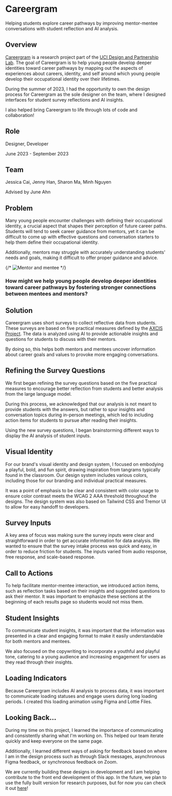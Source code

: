 
# Careergram

Helping students explore career pathways by improving mentor-mentee conversations with student reflection and AI analysis.

<WideImage src="/images/careergram/cover.svg" alt="Careergram cover image" />

## Overview

[Careergram](https://careergram.edsight.io/) is a research project part of the [UCI Design and Partnership Lab](https://www.daplab.education.uci.edu/). The goal of Careergram is to help young people develop deeper identities toward career pathways by mapping out the aspects of experiences about careers, identity, and self around which young people develop their occupational identity over their lifetimes.

During the summer of 2023, I had the opportunity to own the design process for Careergram as the sole designer on the team, where I designed interfaces for student survey reflections and AI insights.

I also helped bring Careergram to life through lots of code and collaboration!

<Divider />

## Role

Designer, Developer

June 2023 - September 2023

## Team

Jessica Cai, Jenny Han, Sharon Ma, Minh Nguyen

Advised by June Ahn

<Divider />

## Problem

Many young people encounter challenges with defining their occupational identity, a crucial aspect that shapes their perception of future career paths. Students will tend to seek career guidance from mentors, yet it can be difficult to come up with effective questions and conversation starters to help them define their occupational identity.

Additionally, mentors may struggle with accurately understanding students' needs and goals, making it difficult to offer proper guidance and advice.

{/* ![Mentor and mentee](/images/careergram/problem.png) */}

### How might we help young people develop deeper identities toward career pathways by fostering stronger connections between mentees and mentors?

## Solution

Careergram uses short surveys to collect reflective data from students. These surveys are based on five practical measures defined by the [AXCIS Project](https://sites.uci.edu/axcis/). The data is analyzed using AI to provide actionable insights and questions for students to discuss with their mentors.

By doing so, this helps both mentors and mentees uncover information about career goals and values to provoke more engaging conversations.

## Refining the Survey Questions

We first began refining the survey questions based on the five practical measures to encourage better reflection from students and better analysis from the large language model.

<WideImage src="/images/careergram/ideation.svg" alt="ideation notes" />

During this process, we acknowledged that our analysis is not meant to provide students with the answers, but rather to spur insights and conversation topics during in-person meetings, which led to including action items for students to pursue after reading their insights.

Using the new survey questions, I began brainstorming different ways to display the AI analysis of student inputs.

<WideImage src="/images/careergram/lofi.svg" alt="lofi wireframes" />

## Visual Identity

For our brand's visual identity and design system, I focused on embodying a playful, bold, and fun spirit, drawing inspiration from tangrams typically found in the classroom. Our design system includes various colors, including those for our branding and individual practical measures.

It was a point of emphasis to be clear and consistent with color usage to ensure color contrast meets the WCAG 2 AAA threshold throughout the designs. The design system was also based on Tailwind CSS and Tremor UI to allow for easy handoff to developers.

<WideImage src="/images/careergram/colors.svg" alt="color palette" />

## Survey Inputs

A key area of focus was making sure the survey inputs were clear and straightforward in order to get accurate information for data analysis. We wanted to ensure that the survey intake process was quick and easy, in order to reduce friction for students. The inputs varied from audio response, free response, and scale-based response.

<WideImage
	src="/images/careergram/survey-inputs.svg"
	alt="survey input screen"
/>

## Call to Actions

To help facilitate mentor-mentee interaction, we introduced action items, such as reflection tasks based on their insights and suggested questions to ask their mentor. It was important to emphasize these sections at the beginning of each results page so students would not miss them.

<WideImage src="/images/careergram/cta.svg" alt="call to action section" />

## Student Insights

To communicate student insights, it was important that the information was presented in a clear and engaging format to make it easily understandable for both mentors and mentees.

We also focused on the copywriting to incorporate a youthful and playful tone, catering to a young audience and increasing engagement for users as they read through their insights.

<WideImage src="/images/careergram/insights.svg" alt="student insights" />

## Loading Indicators

Because Careergram includes AI analysis to process data, it was important to communicate loading statuses and engage users during long loading periods. I created this loading animation using Figma and Lottie Files.

<div className="my-12 -mx-4 sm:-mx-8 md:-mx-16 lg:-mx-32 xl:-mx-40">
	<LottieAnimation
		src="/images/careergram/loading.json"
		className="w-full h-72 p-16 bg-[#F7F4FF] mt-12 rounded-md"
	/>
</div>

## Looking Back...

During my time on this project, I learned the importance of communicating and consistently sharing what I'm working on. This helped our team iterate quickly and keep everyone on the same page.

Additionally, I learned different ways of asking for feedback based on where I am in the design process such as through Slack messages, asynchronous Figma feedback, or synchronous feedback on Zoom.

We are currently building these designs in development and I am helping contribute to the front end development of this app. In the future, we plan to use the fully built version for research purposes, but for now you can check it out [here](https://careergram.edsight.io/)!
